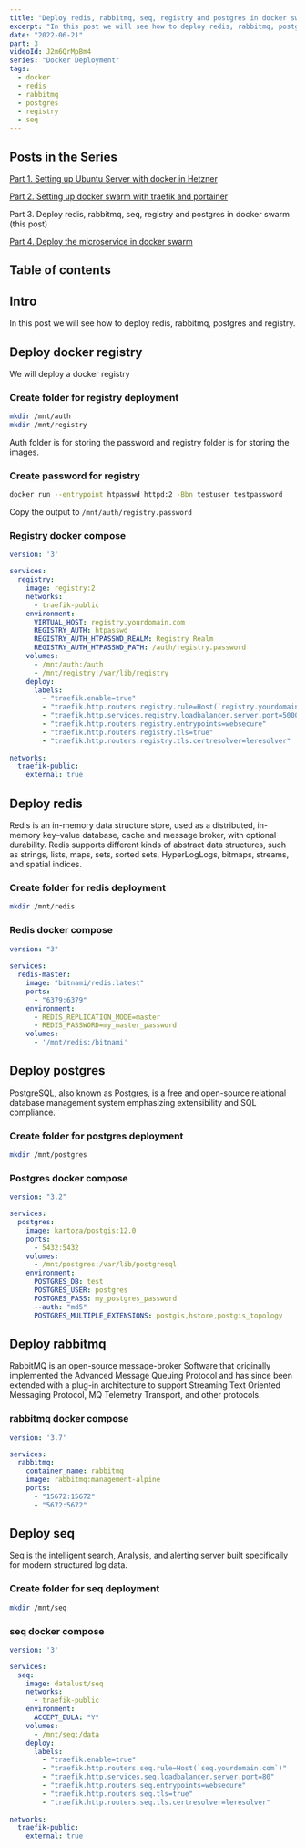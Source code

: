 ```yaml
---
title: "Deploy redis, rabbitmq, seq, registry and postgres in docker swarm"
excerpt: "In this post we will see how to deploy redis, rabbitmq, postgres and registry."
date: "2022-06-21"
part: 3
videoId: J2m6QrMpBm4
series: "Docker Deployment"
tags:
  - docker
  - redis
  - rabbitmq
  - postgres
  - registry
  - seq
---
```


## Posts in the Series

[Part 1. Setting up Ubuntu Server with docker in Hetzner](/posts/part-1-setup-docker-with-ubuntu-server-in-hetzner)

[Part 2. Setting up docker swarm with traefik and portainer](/posts/part-2-setup-docker-swarm-with-traefik-and-portainer)

Part 3. Deploy redis, rabbitmq, seq, registry and postgres in docker swarm (this post)

[Part 4. Deploy the microservice in docker swarm](/posts/part-4-prepare-and-deploy-microservice-in-docker)

## Table of contents

## Intro

In this post we will see how to deploy redis, rabbitmq, postgres and registry.

## Deploy docker registry

We will deploy a docker registry

### Create folder for registry deployment

```bash
mkdir /mnt/auth
mkdir /mnt/registry
```

Auth folder is for storing the password and registry folder is for storing the images.

### Create password for registry

```bash
docker run --entrypoint htpasswd httpd:2 -Bbn testuser testpassword
```

Copy the output to `/mnt/auth/registry.password`

### Registry docker compose

```yml
version: '3'

services:
  registry:
    image: registry:2
    networks:
      - traefik-public
    environment:
      VIRTUAL_HOST: registry.yourdomain.com
      REGISTRY_AUTH: htpasswd
      REGISTRY_AUTH_HTPASSWD_REALM: Registry Realm
      REGISTRY_AUTH_HTPASSWD_PATH: /auth/registry.password
    volumes:
      - /mnt/auth:/auth
      - /mnt/registry:/var/lib/registry
    deploy:
      labels:
        - "traefik.enable=true"
        - "traefik.http.routers.registry.rule=Host(`registry.yourdomain.com`)"
        - "traefik.http.services.registry.loadbalancer.server.port=5000"
        - "traefik.http.routers.registry.entrypoints=websecure"
        - "traefik.http.routers.registry.tls=true"
        - "traefik.http.routers.registry.tls.certresolver=leresolver"
        
networks:
  traefik-public:
    external: true
```

## Deploy redis

Redis is an in-memory data structure store, used as a distributed, in-memory key–value database, cache and message broker, with optional durability. Redis supports different kinds of abstract data structures, such as strings, lists, maps, sets, sorted sets, HyperLogLogs, bitmaps, streams, and spatial indices.

### Create folder for redis deployment

```bash
mkdir /mnt/redis
```

### Redis docker compose

```yml
version: "3"
  
services:
  redis-master:
    image: "bitnami/redis:latest"
    ports:
      - "6379:6379"
    environment:
      - REDIS_REPLICATION_MODE=master
      - REDIS_PASSWORD=my_master_password
    volumes:
      - '/mnt/redis:/bitnami'
```

## Deploy postgres

PostgreSQL, also known as Postgres, is a free and open-source relational database management system emphasizing extensibility and SQL compliance.

### Create folder for postgres deployment

```bash
mkdir /mnt/postgres
```

### Postgres docker compose

```yml
version: "3.2"

services:
  postgres:
    image: kartoza/postgis:12.0
    ports:
      - 5432:5432
    volumes:
      - /mnt/postgres:/var/lib/postgresql
    environment:
      POSTGRES_DB: test
      POSTGRES_USER: postgres
      POSTGRES_PASS: my_postgres_password
      --auth: "md5"
      POSTGRES_MULTIPLE_EXTENSIONS: postgis,hstore,postgis_topology
```

## Deploy rabbitmq

RabbitMQ is an open-source message-broker Software that originally implemented the Advanced Message Queuing Protocol and has since been extended with a plug-in architecture to support Streaming Text Oriented Messaging Protocol, MQ Telemetry Transport, and other protocols.

### rabbitmq docker compose

```yml
version: '3.7'

services:
  rabbitmq:
    container_name: rabbitmq
    image: rabbitmq:management-alpine
    ports:
      - "15672:15672"
      - "5672:5672"
```

## Deploy seq

Seq is the intelligent search, Analysis, and alerting server built specifically for modern structured log data.

### Create folder for seq deployment

```bash
mkdir /mnt/seq
```

### seq docker compose

```yml
version: '3'

services:
  seq:
    image: datalust/seq
    networks:
      - traefik-public
    environment:
      ACCEPT_EULA: "Y"
    volumes:
      - /mnt/seq:/data
    deploy:
      labels:
        - "traefik.enable=true"
        - "traefik.http.routers.seq.rule=Host(`seq.yourdomain.com`)"
        - "traefik.http.services.seq.loadbalancer.server.port=80"
        - "traefik.http.routers.seq.entrypoints=websecure"
        - "traefik.http.routers.seq.tls=true"
        - "traefik.http.routers.seq.tls.certresolver=leresolver"
        
networks:
  traefik-public:
    external: true
```
